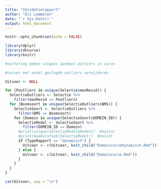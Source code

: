 ```yaml
---
title: "Validatierapport"
author: "Els Lommelen"
date: "`r Sys.Date()`"
output: html_document
---
```


```r
knitr::opts_chunk$set(echo = FALSE)
```

```r
library(dplyr)
library(dhcurve)
library(knitr)

```

```r

#sortering maken volgens aandeel outliers in curve

#curves met enkel gevlagde outliers verwijderen

Uitvoer <- NULL

for (Poutliers in unique(Selectie$maxResid)) {
  SelectieOutliers <- Selectie %>%
    filter(maxResid == Poutliers)
  for (Boomsoort in unique(SelectieOutliers$BMS)) {
    SelectieSoort <- SelectieOutliers %>%
      filter(BMS == Boomsoort)
    for (Domein in unique(SelectieSoort$DOMEIN_ID)) {
      SelectieModel <- SelectieSoort %>%
        filter(DOMEIN_ID == Domein)
      #print(unique(SelectieModel$Reden))  #nolint
      #print(maakGrafiek(SelectieModel))  #nolint
      if (TypeRapport == "dynamisch") {
        Uitvoer <- c(Uitvoer, knit_child("DomeincurveDynamisch.Rmd"))
      } else {
        Uitvoer <- c(Uitvoer, knit_child("Domeincurve.Rmd"))
      }
    }
  }
}

```

```r

cat(Uitvoer, sep = "\n")
```

